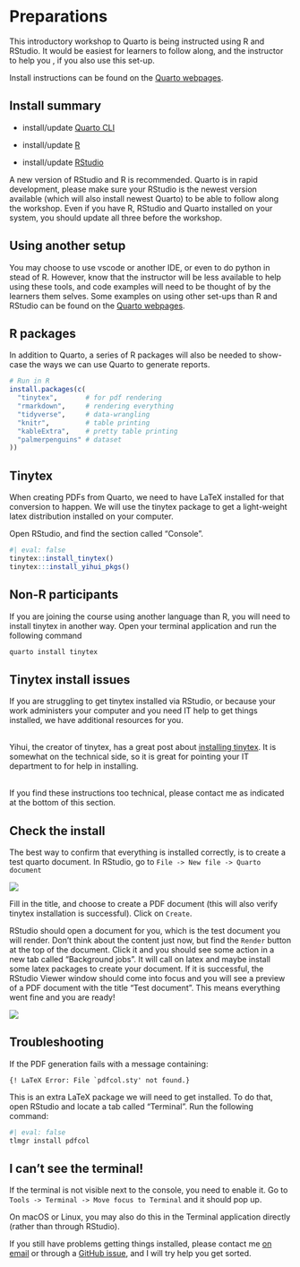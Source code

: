 # Preparations

This introductory workshop to Quarto is being instructed using R and RStudio.
It would be easiest for learners to follow along, and the instructor to help you , if you also use this set-up.

Install instructions can be found on the [Quarto webpages](https://quarto.org/docs/get-started/).

::: callout-note
## Install summary

-   install/update [Quarto CLI](https://quarto.org/docs/get-started/)

-   install/update [R](https://cran.rstudio.com/)

-   install/update [RStudio](https://posit.co/download/rstudio-desktop/)
:::

A new version of RStudio and R is recommended.
Quarto is in rapid development, please make sure your RStudio is the newest version available (which will also install newest Quarto) to be able to follow along the workshop.
Even if you have R, RStudio and Quarto installed on your system, you should update all three before the workshop.

::: callout-caution
## Using another setup

You may choose to use vscode or another IDE, or even to do python in stead of R.
However, know that the instructor will be less available to help using these tools, and code examples will need to be thought of by the learners them selves.
Some examples on using other set-ups than R and RStudio can be found on the [Quarto webpages](https://quarto.org/).
:::

## R packages

In addition to Quarto, a series of R packages will also be needed to show-case the ways we can use Quarto to generate reports.

``` r
# Run in R
install.packages(c(
  "tinytex",       # for pdf rendering
  "rmarkdown",     # rendering everything
  "tidyverse",     # data-wrangling
  "knitr",         # table printing
  "kableExtra",    # pretty table printing
  "palmerpenguins" # dataset
))
```

## Tinytex

When creating PDFs from Quarto, we need to have LaTeX installed for that conversion to happen.
We will use the tinytex package to get a light-weight latex distribution installed on your computer.

Open RStudio, and find the section called "Console".

```r
#| eval: false
tinytex::install_tinytex()
tinytex:::install_yihui_pkgs()
```

::: callout-note
## Non-R participants

If you are joining the course using another language than R, you will need to install tinytex in another way.
Open your terminal application and run the following command

``` bash
quarto install tinytex
```
:::

::: callout-warning
## Tinytex install issues

If you are struggling to get tinytex installed via RStudio, or because your work administers your computer and you need IT help to get things installed, we have additional resources for you.\

\
Yihui, the creator of tinytex, has a great post about [installing tinytex](https://yihui.org/tinytex/).
It is somewhat on the technical side, so it is great for pointing your IT department to for help in installing.\

\
If you find these instructions too technical, please contact me as indicated at the bottom of this section.
:::

## Check the install

The best way to confirm that everything is installed correctly, is to create a test quarto document.
In RStudio, go to `File -> New file -> Quarto document`

![](images/image-698515572.png)\

Fill in the title, and choose to create a PDF document (this will also verify tinytex installation is successful).
Click on `Create`.

RStudio should open a document for you, which is the test document you will render.
Don't think about the content just now, but find the `Render` button at the top of the document.
Click it and you should see some action in a new tab called "Background jobs".
It will call on latex and maybe install some latex packages to create your document.
If it is successful, the RStudio Viewer window should come into focus and you will see a preview of a PDF document with the title "Test document".
This means everything went fine and you are ready!

![](images/image-676971779.png)

## Troubleshooting

If the PDF generation fails with a message containing:\

`` {! LaTeX Error: File `pdfcol.sty' not found.} ``

This is an extra LaTeX package we will need to get installed.
To do that, open RStudio and locate a tab called "Terminal".
Run the following command:\

```bash
#| eval: false
tlmgr install pdfcol
```

::: callout-warning
## I can't see the terminal!

If the terminal is not visible next to the console, you need to enable it.
Go to `Tools -> Terminal -> Move focus to Terminal` and it should pop up.

On macOS or Linux, you may also do this in the Terminal application directly (rather than through RStudio).
:::

If you still have problems getting things installed, please contact me [on email](mailto:a.m.mowinckel@psykologi.uio.no) or through a [GitHub issue](https://github.com/drmowinckels/quartaki/issues), and I will try help you get sorted.
